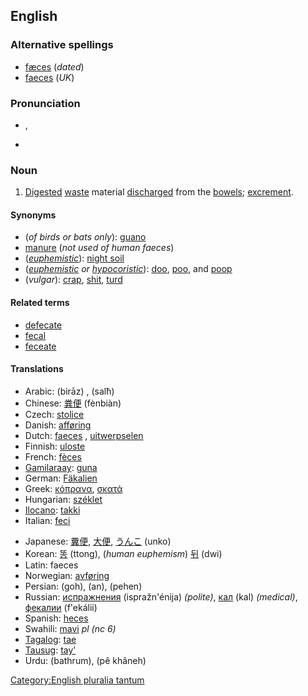 ==English==

===Alternative spellings===
* [[fæces]] (''dated'')
* [[faeces]] (''UK'')

===Pronunciation===
* {{IPA|/ˈfiːsiːz/}}, {{SAMPA|/"fi:si:z/}}
* {{rhymes|iːsiz}}

===Noun===
{{en-noun|''[[plurale tantum|always plural]]''}}

# [[digested|Digested]] [[waste]] material [[discharge]]d from the [[bowel]]s; [[excrement]].

====Synonyms====
* (''of birds or bats only''): [[guano]]
* [[manure]] (''not used of human faeces'')
* (''[[euphemistic]]''): [[wikipedia:night soil|night soil]]
* (''[[euphemistic]] or [[hypocoristic]]''): [[doo]], [[poo]], and [[poop]]
* (''vulgar''): [[crap]], [[shit]], [[turd]]

====Related terms====
* [[defecate]]
* [[fecal]]
* [[feceate]]

====Translations====
{{trans-top|digested waste material discharged from the bowels}}
* Arabic: {{ARchar|[[براز]]}} (birāz) {{m}}, {{ARchar|[[سلح]]}} (salħ) {{m}}
* Chinese: [[粪便]] (fènbiàn)
* Czech: [[stolice]] {{f}}
* Danish: [[afføring]] {{c}}
* Dutch: [[faeces#Dutch|faeces]] {{p}}, [[uitwerpselen]] {{n}}
* Finnish: [[uloste]]
* French: [[fèces]] {{f|p}}
* [[Gamilaraay]]: [[guna]]
* German: [[Fäkalien]] {{f|p}}
* Greek: [[κόπρανα]], [[σκατά]] {{f|p}}
* Hungarian: [[széklet]]
* [[Ilocano]]: [[takki]]
* Italian: [[feci]] {{f|p}}
{{trans-mid}}
* Japanese: [[糞便]], [[大便]], [[うんこ]] (unko)
* Korean: [[똥]] (ttong), (''human euphemism'') [[뒤]] (dwi)
* Latin: faeces {{p}}
* Norwegian: [[avføring]]
* Persian: {{FAchar|[[گه]]}} (goh), {{FAchar|[[ان]]}} (an), {{FAchar|[[پهن]]}} (pehen)
* Russian: [[испражнения]] (ispražn'énija) {{n|p}} ''(polite)'', [[кал]] (kal) {{m}} ''(medical)'', [[фекалии]] (f'ekálii) {{f|p}}
* Spanish: [[heces]] {{f|p}}
* Swahili: [[mavi]] ''pl (nc 6)''
* [[Tagalog]]: [[tae]]
* [[Tausug]]: [[tay']]
* Urdu: {{URchar|[[باٹھروم]]}} (bathrum), {{URchar|[[پا خانه]]}} (pê khâneh)
{{trans-bottom}}

[[Category:English pluralia tantum]]